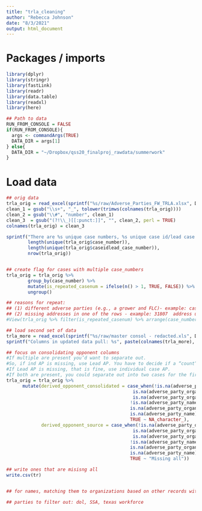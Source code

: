 ```yaml
---
title: "trla_cleaning"
author: "Rebecca Johnson"
date: "8/3/2021"
output: html_document
---
```



# Packages / imports

```r
library(dplyr)
library(stringr)
library(fastLink)
library(readr)
library(data.table)
library(readxl)
library(here)

## Path to data
RUN_FROM_CONSOLE = FALSE
if(RUN_FROM_CONSOLE){
  args <- commandArgs(TRUE)
  DATA_DIR = args[1]
} else{
  DATA_DIR = "~/Dropbox/qss20_finalproj_rawdata/summerwork"
}


```

# Load data


```r
## orig data 
trla_orig = read_excel(sprintf("%s/raw/Adverse_Parties_FW_TRLA.xlsx", DATA_DIR))
clean_1 = gsub("\\s+", "_", tolower(trimws(colnames(trla_orig))))
clean_2 = gsub("\\#", "number", clean_1)
clean_3  = gsub("(?!\\_)[[:punct:]]", "", clean_2, perl = TRUE)
colnames(trla_orig) = clean_3

sprintf("There are %s unique case numbers, %s unique case id/lead case ids, and %s rows",
        length(unique(trla_orig$case_number)),
        length(unique(trla_orig$caseidlead_case_number)),
        nrow(trla_orig))


## create flag for cases with multiple case_numbers
trla_orig = trla_orig %>%
        group_by(case_number) %>%
        mutate(is_repeated_casenum = ifelse(n() > 1, TRUE, FALSE)) %>%
        ungroup() 

## reasons for repeat:
## (1) different adverse parties (e.g., a grower and FLC)- example: case 01-105990- address later when merging to jobs
## (2) missing addresses in one of the rows - example: 31807  address using group_by pre jobs merge (after cleaning adverse party field)
#View(trla_orig %>% filter(is_repeated_casenum) %>% arrange(case_number))

## load second set of data
trla_more = read_excel(sprintf("%s/raw/master consol - redacted.xls", DATA_DIR))
sprintf("Columns in updated data pull: %s", paste(colnames(trla_more), collapse = ";")) # waiting until end to update; essential ones are intake date, city, state

## focus on consolidating opponent columns
#If multiple are present you’d want to separate out.
#So, if ind AP is missing, use Lead AP. You have to decide if a “count” is tied to an individual client or to a group case.
#If Lead AP is missing, that is fine, use individual case AP.
#If both are present, you could separate out into two cases for the first occurrence? Or for each depending on how you’ve decided to count.
trla_orig = trla_orig %>%
      mutate(derived_opponent_consolidated = case_when(!is.na(adverse_party_organization) ~ adverse_party_organization,
                                               is.na(adverse_party_organization) & !is.na(lead_case_ap_organization) ~ lead_case_ap_organization,
                                               is.na(adverse_party_organization) & is.na(lead_case_ap_organization) &
                                              !is.na(adverse_party_name) ~ adverse_party_name,
                                              is.na(adverse_party_organization) & is.na(lead_case_ap_organization) &
                                              is.na(adverse_party_name) & !is.na(lead_case_ap_name) ~ lead_case_ap_name,
                                              TRUE ~ NA_character_),
             derived_opponent_source = case_when(!is.na(adverse_party_organization) ~ "AP org",
                                               is.na(adverse_party_organization) & !is.na(lead_case_ap_organization) ~ "Lead AP org",
                                               is.na(adverse_party_organization) & is.na(lead_case_ap_organization) &
                                              !is.na(adverse_party_name) ~ "AP name",
                                              is.na(adverse_party_organization) & is.na(lead_case_ap_organization) &
                                              is.na(adverse_party_name) & !is.na(lead_case_ap_name) ~ "Lead AP name",
                                              TRUE ~ "Missing all")) 

## write ones that are misisng all
write.csv(tr)


## for names, matching them to organizations based on other records with name

## parties to filter out: dol, SSA, texas workforce 

```